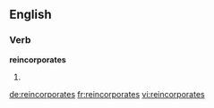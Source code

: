 ==English==

===Verb===
'''reincorporates'''

# {{en-third-person singular of|reincorporate}}

[[de:reincorporates]]
[[fr:reincorporates]]
[[vi:reincorporates]]